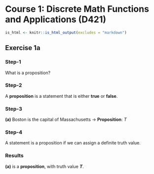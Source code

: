 # Course 1: Discrete Math Functions and Applications (D421)

```r
is_html <- knitr::is_html_output(excludes = "markdown")
```

## Exercise 1a {.tabset .tabset-fade}

### Step-1
What is a proposition?

### Step-2
A **proposition** is a statement that is either **true** or **false**.

### Step-3
**(a)** Boston is the capital of Massachusetts → **Proposition**: $T$

### Step-4
A statement is a proposition if we can assign a definite truth value.

### Results
**(a)** is a **proposition**, with truth value **$T$**.
